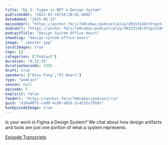 ```yaml
---
title: "Ep 5: Figma is NOT a Design System"
publishedAt: "2022-03-16T18:28:01.000Z"
dateAdded: "2025-06-13"
episodeUrl: "https://anchor.fm/s/7e0ce6ac/podcast/play/49153148/https%3A%2F%2Fd3ctxlq1ktw2nl.cloudfront.net%2Fstaging%2F2022-2-16%2F254157442-44100-2-d7eb640431cad.m4a"
audioUrl: "https://anchor.fm/s/7e0ce6ac/podcast/play/49153148/https%3A%2F%2Fd3ctxlq1ktw2nl.cloudfront.net%2Fstaging%2F2022-2-16%2F254157442-44100-2-d7eb640431cad.m4a"
podcastTitle: "Design System Office Hours"
showSlug: "design-system-office-hours"
image: "./poster.jpg"
localImages: true
tags: []
categories: ["Podcast"]
duration: "0:32:35"
durationSeconds: 1955
draft: true
speakers: ["Davy Fung","PJ Onori"]
type: "podcast"
season: null
episode: 5
explicit: false
feedUrl: "https://anchor.fm/s/7e0ce6ac/podcast/rss"
guid: "d10a4075-cad0-4cd9-a02e-2c4235c2f6dc"
hasEpisodeImage: true
---
```

Is your work in Figma a Design System? We chat about how design artifacts and tools are just one portion of what a system represents.

[Episode Transcripts](https://docs.google.com/document/d/1eBPOj7pQJBKCsc4uWlMM1XwwfTOLiK7Av_qEbwu2F_M/edit#)
